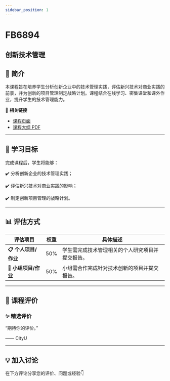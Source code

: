 ```yaml
---
sidebar_position: 1
---
```


# FB6894
## 创新技术管理

## **📘 简介**
本课程旨在培养学生分析创新企业中的技术管理实践，评估新兴技术对商业实践的前景，并为创新的项目管理制定战略计划。课程结合在线学习、密集课堂和课外作业，提升学生的技术管理能力。

🔗 **相关链接**
- [课程页面](https://www.cityu.edu.hk/catalogue/pg/202425/course/FB6894.htm)
- [课程大纲 PDF](https://www.cityu.edu.hk/catalogue/pg/202425/course/FB6894.pdf)

---

## **🎯 学习目标**

完成课程后，学生将能够：


✔️ 分析创新企业的技术管理实践；

✔️ 评估新兴技术对商业实践的影响；

✔️ 制定创新项目管理的战略计划。

---

## **📊 评估方式**

| **评估项目**             | **权重** | **具体描述**                                                                                     |
|-------------------------|---------|-----------------------------------------------------------------------------------------------|
| **📋 个人项目/作业**      | 50%     | 学生需完成技术管理相关的个人研究项目并提交报告。                                                 |
| **📝 小组项目/作业**      | 50%     | 小组需合作完成针对技术创新的项目并提交报告。                                                     |

---

## **💬 课程评价**

### ✨ **精选评价**
<div className={commentStyles.commentBox}>
    <p className={commentStyles.commentText}>
        “期待你的评价。”
    </p>
    <p className={commentStyles.commentAuthor}>—— CityU</p>
</div>

---

## **💡 加入讨论**

在下方评论分享您的评价、问题或经验👇
<Utterances />